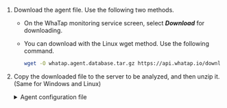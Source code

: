 1. Download the agent file. Use the following two methods.

   - On the WhaTap monitoring service screen, select **_Download_** for downloading.

   - You can download with the Linux wget method. Use the following command.

     ```bash
     wget -O whatap.agent.database.tar.gz https://api.whatap.io/download/agent/whata.agent.database.tar.gz
     ```

2. Copy the downloaded file to the server to be analyzed, and then unzip it. (Same for Windows and Linux)

   <details>
   <summary>Agent configuration file</summary>

   <Xclude product='cubrid'>

   | File name                          | Description                                                                                                                                                                                                                                                                                                                                                          |
   | ---------------------------------- | -------------------------------------------------------------------------------------------------------------------------------------------------------------------------------------------------------------------------------------------------------------------------------------------------------------------------------------------------------------------- |
   | _whatap.conf_                      | This is the file where you can enter the address of the collection server that collects data from the database server and the server's project access key. For more information about the agent configuration, see [the following](agent-settings).                                                                                                                  |
   | _alert/alert.conf_                 | This is the file that sets thresholds for monitoring items to be collected. An alert occurs when the threshold is exceeded.                                                                                                                                                                                                                                          |
   | _scripts/_                         | This directory contains the scripts that can remotely run SQL scripts.                                                                                                                                                                                                                                                                                               |
   | _ps.sh_                            | This script fetches the process ID. When ending the agent process, the ID is referenced.                                                                                                                                                                                                                                                                             |
   | _stop.sh_                          | This script is used when ending the agent process.                                                                                                                                                                                                                                                                                                                   |
   | _uid.sh_ (_uid.bat_)               | This shell script file generates an encrypted UID by combining the database connection data. It creates the _db.user_ file. Once you have set it for the first time, it collects data from the database server to be monitored through the encrypted UID. <br/>For more details about creation of an account for monitoring, see [the following](install-agent#uid). |
   | _start.sh_ (_start.bat_)           | This shell script file runs the agent. When the agent starts, it starts collecting monitoring data from the database server.                                                                                                                                                                                                                                         |
   | _startd.sh_ (_startd.bat_)         | This shell script file runs the agent, which can be run in the background.                                                                                                                                                                                                                                                                                           |
   | _whatap.agent.dbx-`X.Y.Z`.jar_     | The Tracer program is a program that collects data from the database server and transmits the collected data to the server.                                                                                                                                                                                                                                          |
   | _jdbc_                             | This directory collects the libraries referenced for database server connection. Download the library for connecting the agent and database server and use it by setting the path in the class path option of Java.                                                                                                                                                  |
   | _xos/_                             | The directory contains the optional agent that can monitor the process usage of the database server.                                                                                                                                                                                                                                                                 |
   | ⎿ _xos.conf_                       | This file is used to enter the address and communication port of the agent server for collecting the process usage of the database server and transmitting the data.                                                                                                                                                                                                 |
   | <sup>*</sup> <em>xcub/</em>        | This directory contains additional agent files that collect SQL texts from the CUBRID database and calculate metrics.                                                                                                                                                                                                                                                |
   | ⎿ <sup>\*</sup> <em>xcub.conf</em> | This file is used to enter the CUBRID database and additional agent connection settings.                                                                                                                                                                                                                                                                             |

   :::note

   <sup>*</sup>: The files in the <em>xcub</em> path are dedicated files for CUBRID Monitoring.

   :::

   </Xclude>

   <InDoc product='cubrid'>

   | File name                      | Description                                                                                                                                                                                                                                                                                                                                                          |
   | ------------------------------ | -------------------------------------------------------------------------------------------------------------------------------------------------------------------------------------------------------------------------------------------------------------------------------------------------------------------------------------------------------------------- |
   | _whatap.conf_                  | This is the file where you can enter the address of the collection server that collects data from the database server and the server's project access key. For more information about the agent configuration, see [the following](agent-settings).                                                                                                                  |
   | _alert/alert.conf_             | This is the file that sets thresholds for monitoring items to be collected. An alert occurs when the threshold is exceeded.                                                                                                                                                                                                                                          |
   | _scripts/_                     | This directory contains the scripts that can remotely run SQL scripts.                                                                                                                                                                                                                                                                                               |
   | ⎿ _ps.sh_                      | This script fetches the process ID. When ending the agent process, the ID is referenced.                                                                                                                                                                                                                                                                             |
   | ⎿ _stop.sh_                    | This script is used when ending the agent process.                                                                                                                                                                                                                                                                                                                   |
   | ⎿ _uid.sh_ (_uid.bat_)         | This shell script file generates an encrypted UID by combining the database connection data. It creates the _db.user_ file. Once you have set it for the first time, it collects data from the database server to be monitored through the encrypted UID. <br/>For more details about creation of an account for monitoring, see [the following](install-agent). |
   | ⎿ _start.sh_ (_start.bat_)     | This shell script file runs the agent. When the agent starts, it starts collecting monitoring data from the database server.                                                                                                                                                                                                                                         |
   | ⎿ _startd.sh_ (_startd.bat_)   | This shell script file runs the agent, which can be run in the background.                                                                                                                                                                                                                                                                                           |
   | _whatap.agent.dbx-`X.Y.Z`.jar_ | The Tracer program is a program that collects data from the database server and transmits the collected data to the server.                                                                                                                                                                                                                                          |
   | _jdbc_                         | This directory collects the libraries referenced for database server connection. Download the library for connecting the agent and database server and use it by setting the path in the class path option of Java.                                                                                                                                                  |
   | _xos/_                         | The directory contains the optional agent that can monitor the process usage of the database server.                                                                                                                                                                                                                                                                 |
   | ⎿ _xos.conf_                   | This file is used to enter the address and communication port of the agent server for collecting the process usage of the database server and transmitting the data.                                                                                                                                                                                                 |
   | _xcub/_                        | This directory contains additional agent files that collect SQL texts and calculate metrics. It must be installed on the database server.<br/>\* This directory is for additional agents for CUBRID Monitoring.                                                                                                                                                      |
   | ⎿ _xcub.conf_                  | This file is used to enter the database and agent connection settings.<br/>\* This additional agent configuration file is for CUBRID monitoring. For more information, see [the following](agent-xcub-settings).                                                                                                                                                     |

   </InDoc>

   </details>
